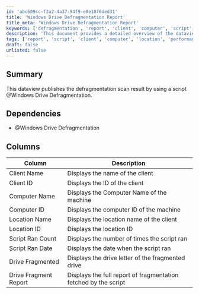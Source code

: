 ```yaml
---
id: 'abc609cc-f2a2-4a37-94f9-e8e18f6ded31'
title: 'Windows Drive Defragmentation Report'
title_meta: 'Windows Drive Defragmentation Report'
keywords: ['defragmentation', 'report', 'client', 'computer', 'script', 'location', 'drive']
description: 'This document provides a detailed overview of the dataview that publishes the defragmentation scan results using a specific script. It outlines the dependencies, the columns included in the report, and the information displayed for each client and computer.'
tags: ['report', 'script', 'client', 'computer', 'location', 'performance']
draft: false
unlisted: false
---
```

## Summary

This dataview publishes the defragmentation scan result by using a script @Windows Drive Defragmentation.

## Dependencies

- @Windows Drive Defragmentation

## Columns

| Column                | Description                                             |
|----------------------|---------------------------------------------------------|
| Client Name          | Displays the name of the client                         |
| Client ID            | Displays the ID of the client                           |
| Computer Name        | Displays the Computer Name of the machine               |
| Computer ID          | Displays the computer ID of the machine                 |
| Location Name        | Displays the location name of the client                |
| Location ID          | Displays the location ID                                 |
| Script Ran Count     | Displays the number of times the script ran             |
| Script Ran Date      | Displays the date when the script ran                   |
| Drive Fragmented     | Displays the drive letter of the fragmented drive       |
| Drive Fragment Report | Displays the full report of fragmentation fetched by the script |













